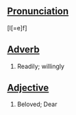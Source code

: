 ==[[Pronunciation]]==
[l[=e]f]

==[[Adverb]]==
# Readily; willingly

==[[Adjective]]==
# Beloved; Dear